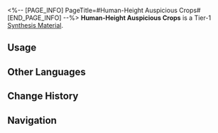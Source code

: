 <%-- [PAGE_INFO]
PageTitle=#Human-Height Auspicious Crops#
[END_PAGE_INFO] --%>
{{Item Infobox
|id          = 180009
|image       = Item Human-Height Auspicious Crops.png{{subst:void|<!--$UPLOAD:<<SpriteOutput/ItemFigures/180009.png>-<Item Human-Height Auspicious Crops.png>-<Item Icons>>-->}}
|type        = Synthesis Material
|invCategory = Other Materials
|rarity      = 1
|effect      = 
|description = Tier 1 Synthesis Material
|source1     = [[Assignment]] Rewards
|source2     = [[Longevity Hall]]
|source3     = [[Calyx (Golden)]]
}}
{{Description|The robust and bountiful rice ears are astonishingly as tall as a person. In certain agricultural and pastoral delves of Xianzhou, such towering auspicious crops can be found everywhere.<br /><br />''"The scholars who planted them hoped that people would never have to experience the feeling of hunger again."''}}
'''Human-Height Auspicious Crops''' is a Tier-1 [[Synthesis Material]].

==Usage==
{{Craft Usage}}

==Other Languages==
{{Other Languages
|en   = Human-Height Auspicious Crops
|zhs  = 一人嘉禾
|zht  = 一人嘉禾
|ja   = 一人稲
|ko   = 사람 높이의 큰 벼
|es   = Cosecha tan alta como una persona
|fr   = Épis géants de lutte contre la faim
|ru   = Чудесный колосок размером с человека
|th   = Human-Height Auspicious Crops
|vi   = Bông Lúa Cao Bằng Người
|de   = Menschenhohe vielversprechende Pflanzen
|id   = Human-Height Auspicious Crops
|pt   = Plantações Auspiciosas de Estatura Humana
}}

==Change History==
{{Change History|1.3}}

==Navigation==
{{Synthesis Material Navbox}}